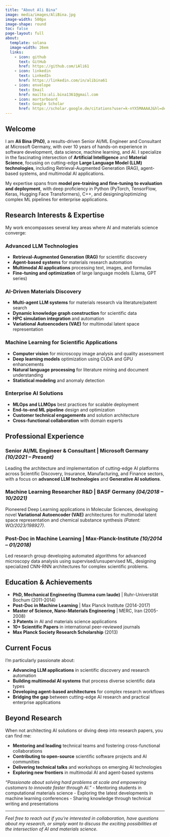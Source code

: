 ```yaml
---
title: "About Ali Bina"
image: media/images/AliBina.jpg
image-width: 500px
image-shape: round
toc: false
page-layout: full
about:
  template: solana
  image-width: 26em
  links:
    - icon: github
      text: GitHub
      href: https://github.com/iAli61
    - icon: linkedin
      text: LinkedIn
      href: https://linkedin.com/in/alibina61
    - icon: envelope
      text: Email
      href: mailto:ali.bina1361@gmail.com
    - icon: mortarboard
      text: Google Scholar
      href: https://scholar.google.de/citations?user=k-nYX5MAAAAJ&hl=de
---
```


::: {.content-section}
## Welcome

I am **Ali Bina (PhD)**, a results-driven Senior AI/ML Engineer and Consultant at Microsoft Germany, with over 10 years of hands-on experience in software development, data science, machine learning, and AI. I specialize in the fascinating intersection of **Artificial Intelligence** and **Material Science**, focusing on cutting-edge **Large Language Model (LLM) technologies**, including Retrieval-Augmented Generation (RAG), agent-based systems, and multimodal AI applications.

My expertise spans from **model pre-training and fine-tuning to evaluation and deployment**, with deep proficiency in Python (PyTorch, TensorFlow, Keras, Hugging Face Transformers), C++, and designing/optimizing complex ML pipelines for enterprise applications.
:::

::: {.content-section}
## Research Interests & Expertise

My work encompasses several key areas where AI and materials science converge:

### **Advanced LLM Technologies**
- **Retrieval-Augmented Generation (RAG)** for scientific discovery
- **Agent-based systems** for materials research automation
- **Multimodal AI applications** processing text, images, and formulas
- **Fine-tuning and optimization** of large language models (Llama, GPT series)

### **AI-Driven Materials Discovery**
- **Multi-agent LLM systems** for materials research via literature/patent search
- **Dynamic knowledge graph construction** for scientific data
- **HPC simulation integration** and automation
- **Variational Autoencoders (VAE)** for multimodal latent space representation

### **Machine Learning for Scientific Applications**
- **Computer vision** for microscopy image analysis and quality assessment
- **Deep learning models** optimization using CUDA and GPU enhancements
- **Natural language processing** for literature mining and document understanding
- **Statistical modeling** and anomaly detection

### **Enterprise AI Solutions**
- **MLOps and LLMOps** best practices for scalable deployment
- **End-to-end ML pipeline** design and optimization
- **Customer technical engagements** and solution architecture
- **Cross-functional collaboration** with domain experts
:::

::: {.content-section}
## Professional Experience

### **Senior AI/ML Engineer & Consultant | Microsoft Germany** *(10/2021 – Present)*

Leading the architecture and implementation of cutting-edge AI platforms across Scientific Discovery, Insurance, Manufacturing, and Finance sectors, with a focus on **advanced LLM technologies** and **Generative AI solutions**.

### **Machine Learning Researcher R&D | BASF Germany** *(04/2018 – 10/2021)*

Pioneered Deep Learning applications in Molecular Sciences, developing novel **Variational Autoencoder (VAE)** architectures for multimodal latent space representation and chemical substance synthesis *(Patent: WO/2023/198927)*.

### **Post-Doc in Machine Learning | Max-Planck-Institute** *(10/2014 – 01/2018)*

Led research group developing automated algorithms for advanced microscopy data analysis using supervised/unsupervised ML, designing specialized CNN-RNN architectures for complex scientific problems.
:::

::: {.content-section}
## Education & Achievements

- **PhD, Mechanical Engineering (Summa cum laude)** | Ruhr-Universität Bochum (2011-2014)
- **Post-Doc in Machine Learning** | Max Planck Institute (2014-2017)
- **Master of Science, Nano-Materials Engineering** | MERC, Iran (2005-2008)
- **3 Patents** in AI and materials science applications
- **10+ Scientific Papers** in international peer-reviewed journals
- **Max Planck Society Research Scholarship** (2013)
:::

::: {.content-section}
## Current Focus

I'm particularly passionate about:

- **Advancing LLM applications** in scientific discovery and research automation
- **Building multimodal AI systems** that process diverse scientific data types
- **Developing agent-based architectures** for complex research workflows
- **Bridging the gap** between cutting-edge AI research and practical enterprise applications
:::

::: {.content-section}
## Beyond Research

When not architecting AI solutions or diving deep into research papers, you can find me:

- **Mentoring and leading** technical teams and fostering cross-functional collaborations
- **Contributing to open-source** scientific software projects and AI communities
- **Delivering technical talks** and workshops on emerging AI technologies
- **Exploring new frontiers** in multimodal AI and agent-based systems

*"Passionate about solving hard problems at scale and empowering customers to innovate faster through AI."*
- Mentoring students in computational materials science
- Exploring the latest developments in machine learning conferences
- Sharing knowledge through technical writing and presentations

---

*Feel free to reach out if you're interested in collaboration, have questions about my research, or simply want to discuss the exciting possibilities at the intersection of AI and materials science.*
:::
